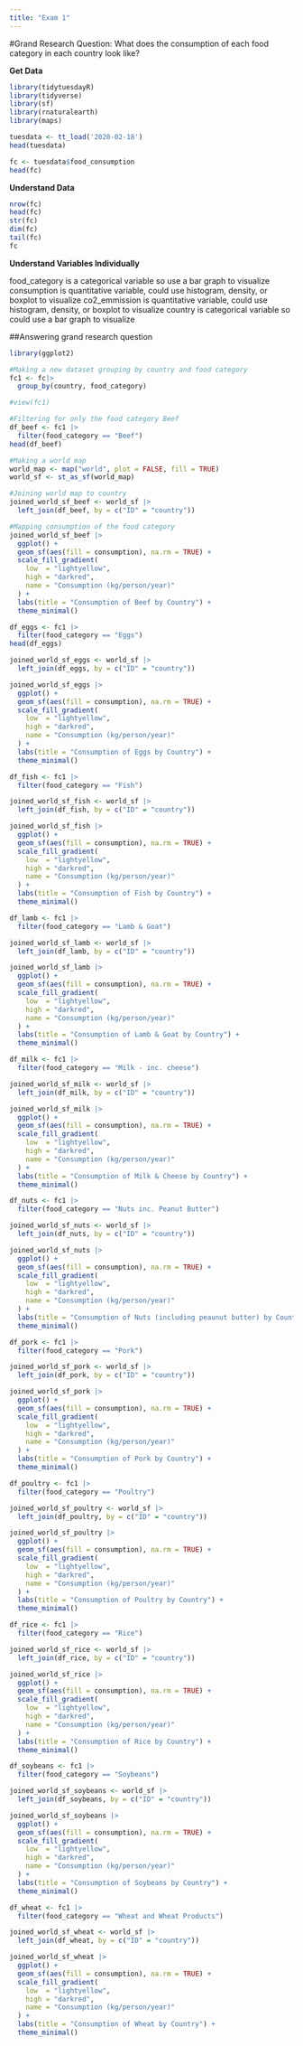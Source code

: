```yaml
---
title: "Exam 1"
---
```


#Grand Research Question: What does the consumption of each food category in each country look like?


**Get Data**
```r
library(tidytuesdayR)
library(tidyverse)
library(sf)
library(rnaturalearth)
library(maps)

tuesdata <- tt_load('2020-02-18')
head(tuesdata)

fc <- tuesdata$food_consumption
head(fc)


```

**Understand Data**
```r
nrow(fc)
head(fc)
str(fc)
dim(fc)
tail(fc)
fc
```

**Understand Variables Individually**

food_category is a categorical variable so use a bar graph to visualize
consumption is quantitative variable, could use histogram, density, or boxplot to visualize
co2_emmission is  quantitative variable, could use histogram, density, or boxplot to visualize
country is categorical variable so could use a bar graph to visualize



##Answering grand research question


```r
library(ggplot2)

#Making a new dataset grouping by country and food category
fc1 <- fc|>
  group_by(country, food_category)

#view(fc1)

```

```r
#Filtering for only the food category Beef
df_beef <- fc1 |>
  filter(food_category == "Beef")
head(df_beef)

#Making a world map
world_map <- map("world", plot = FALSE, fill = TRUE)
world_sf <- st_as_sf(world_map)

#Joining world map to country
joined_world_sf_beef <- world_sf |>
  left_join(df_beef, by = c("ID" = "country"))

#Mapping consumption of the food category
joined_world_sf_beef |>
  ggplot() +
  geom_sf(aes(fill = consumption), na.rm = TRUE) +
  scale_fill_gradient(
    low  = "lightyellow",
    high = "darkred",
    name = "Consumption (kg/person/year)"
  ) +
  labs(title = "Consumption of Beef by Country") +
  theme_minimal()

```
```r
df_eggs <- fc1 |>
  filter(food_category == "Eggs")
head(df_eggs)

joined_world_sf_eggs <- world_sf |>
  left_join(df_eggs, by = c("ID" = "country"))

joined_world_sf_eggs |>
  ggplot() +
  geom_sf(aes(fill = consumption), na.rm = TRUE) +
  scale_fill_gradient(
    low  = "lightyellow",
    high = "darkred",
    name = "Consumption (kg/person/year)"
  ) +
  labs(title = "Consumption of Eggs by Country") +
  theme_minimal()
```

```r
df_fish <- fc1 |>
  filter(food_category == "Fish")

joined_world_sf_fish <- world_sf |>
  left_join(df_fish, by = c("ID" = "country"))

joined_world_sf_fish |>
  ggplot() +
  geom_sf(aes(fill = consumption), na.rm = TRUE) +
  scale_fill_gradient(
    low  = "lightyellow",
    high = "darkred",
    name = "Consumption (kg/person/year)"
  ) +
  labs(title = "Consumption of Fish by Country") +
  theme_minimal()
```

```r
df_lamb <- fc1 |>
  filter(food_category == "Lamb & Goat")

joined_world_sf_lamb <- world_sf |>
  left_join(df_lamb, by = c("ID" = "country"))

joined_world_sf_lamb |>
  ggplot() +
  geom_sf(aes(fill = consumption), na.rm = TRUE) +
  scale_fill_gradient(
    low  = "lightyellow",
    high = "darkred",
    name = "Consumption (kg/person/year)"
  ) +
  labs(title = "Consumption of Lamb & Goat by Country") +
  theme_minimal()
```

```r
df_milk <- fc1 |>
  filter(food_category == "Milk - inc. cheese")

joined_world_sf_milk <- world_sf |>
  left_join(df_milk, by = c("ID" = "country"))

joined_world_sf_milk |>
  ggplot() +
  geom_sf(aes(fill = consumption), na.rm = TRUE) +
  scale_fill_gradient(
    low  = "lightyellow",
    high = "darkred",
    name = "Consumption (kg/person/year)"
  ) +
  labs(title = "Consumption of Milk & Cheese by Country") +
  theme_minimal()
```

```r
df_nuts <- fc1 |>
  filter(food_category == "Nuts inc. Peanut Butter")

joined_world_sf_nuts <- world_sf |>
  left_join(df_nuts, by = c("ID" = "country"))

joined_world_sf_nuts |>
  ggplot() +
  geom_sf(aes(fill = consumption), na.rm = TRUE) +
  scale_fill_gradient(
    low  = "lightyellow",
    high = "darkred",
    name = "Consumption (kg/person/year)"
  ) +
  labs(title = "Consumption of Nuts (including peaunut butter) by Country") +
  theme_minimal()
```

```r
df_pork <- fc1 |>
  filter(food_category == "Pork")

joined_world_sf_pork <- world_sf |>
  left_join(df_pork, by = c("ID" = "country"))

joined_world_sf_pork |>
  ggplot() +
  geom_sf(aes(fill = consumption), na.rm = TRUE) +
  scale_fill_gradient(
    low  = "lightyellow",
    high = "darkred",
    name = "Consumption (kg/person/year)"
  ) +
  labs(title = "Consumption of Pork by Country") +
  theme_minimal()
```

```r
df_poultry <- fc1 |>
  filter(food_category == "Poultry")

joined_world_sf_poultry <- world_sf |>
  left_join(df_poultry, by = c("ID" = "country"))

joined_world_sf_poultry |>
  ggplot() +
  geom_sf(aes(fill = consumption), na.rm = TRUE) +
  scale_fill_gradient(
    low  = "lightyellow",
    high = "darkred",
    name = "Consumption (kg/person/year)"
  ) +
  labs(title = "Consumption of Poultry by Country") +
  theme_minimal()
```

```r
df_rice <- fc1 |>
  filter(food_category == "Rice")

joined_world_sf_rice <- world_sf |>
  left_join(df_rice, by = c("ID" = "country"))

joined_world_sf_rice |>
  ggplot() +
  geom_sf(aes(fill = consumption), na.rm = TRUE) +
  scale_fill_gradient(
    low  = "lightyellow",
    high = "darkred",
    name = "Consumption (kg/person/year)"
  ) +
  labs(title = "Consumption of Rice by Country") +
  theme_minimal()
```

```r
df_soybeans <- fc1 |>
  filter(food_category == "Soybeans")

joined_world_sf_soybeans <- world_sf |>
  left_join(df_soybeans, by = c("ID" = "country"))

joined_world_sf_soybeans |>
  ggplot() +
  geom_sf(aes(fill = consumption), na.rm = TRUE) +
  scale_fill_gradient(
    low  = "lightyellow",
    high = "darkred",
    name = "Consumption (kg/person/year)"
  ) +
  labs(title = "Consumption of Soybeans by Country") +
  theme_minimal()
```

```r
df_wheat <- fc1 |>
  filter(food_category == "Wheat and Wheat Products")

joined_world_sf_wheat <- world_sf |>
  left_join(df_wheat, by = c("ID" = "country"))

joined_world_sf_wheat |>
  ggplot() +
  geom_sf(aes(fill = consumption), na.rm = TRUE) +
  scale_fill_gradient(
    low  = "lightyellow",
    high = "darkred",
    name = "Consumption (kg/person/year)"
  ) +
  labs(title = "Consumption of Wheat by Country") +
  theme_minimal()
```

